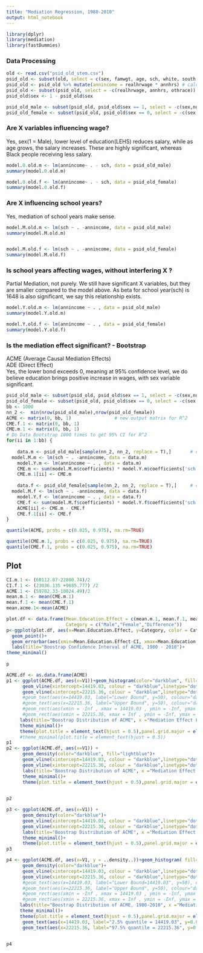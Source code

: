 ```yaml
---
title: "Mediation Regression, 1980-2010"
output: html_notebook
---
```

```r
library(dplyr)
library(mediation)
library(fastDummies)
```
### Data Processing
```r
old <- read.csv("psid_old_stem.csv")
psid_old <- subset(old, select = c(sex, famwgt, age, sch, white, south, LEHS, black, hisp, othrace, west, northeast, northcentral, annhrs, realhrwage))
psid_old <- psid_old %>% mutate(annincome = realhrwage * annhrs) # calculate annual salary/wage
psid_old <- subset(psid_old, select = -c(realhrwage, annhrs, othrace))
psid_old$sex <- 1 - psid_old$sex

psid_old_male <- subset(psid_old, psid_old$sex == 1, select = -c(sex,northcentral))
psid_old_female <- subset(psid_old, psid_old$sex == 0, select = -c(sex,northcentral))
```

### Are X variables influencing wage?
Yes, sex(1 = Male), lower level of education(LEHS) reduces salary, while as age grows, the salary increases. These are highly significant, whereas Black people receiving less salary.  
```r
model.0.old.m <- lm(annincome~ . - sch, data = psid_old_male)
summary(model.0.old.m)

model.0.old.f <- lm(annincome~ . - sch, data = psid_old_female)
summary(model.0.old.f)
```

### Are X influencing school years?
Yes, mediation of school years make sense.  
```r

model.M.old.m <- lm(sch ~ . -annincome, data = psid_old_male)
summary(model.M.old.m)


model.M.old.f <- lm(sch ~ . -annincome, data = psid_old_female)
summary(model.M.old.f)
```

### Is school years affecting wages, without interfering X ?
Partial Mediation, not purely. We still have significant X variables, but they are smaller compared to the model above. As beta for school year(sch) is 1648 is also significant, we say this relationship exists.  
```r
model.Y.old.m <- lm(annincome ~ . , data = psid_old_male)
summary(model.Y.old.m)

model.Y.old.f <- lm(annincome ~ . , data = psid_old_female)
summary(model.Y.old.f)
```

### Is the mediation effect significant? - Bootstrap
ACME (Average Causal Mediation Effects)   
ADE (Direct Effect)  
Yes, the lower bond exceeds 0, meaning at 95% confidence level, we do believe education brings positive increase in wages, with sex variable significant. 
```r
psid_old_male <- subset(psid_old, psid_old$sex == 1, select = -c(sex,northcentral))
psid_old_female <- subset(psid_old, psid_old$sex == 0, select = -c(sex,northcentral))
bb <- 1000
nn_2 <-  min(nrow(psid_old_male),nrow(psid_old_female))
ACME <- matrix(0, bb, 1)				# new output matrix for R^2
CME.f.1 <- matrix(0, bb, 1)
CME.m.1 <- matrix(0, bb, 1)
# Do Data Bootstrap 1000 times to get 95% CI for R^2
for(ii in 1:bb) {
	
	data.m <- psid_old_male[sample(nn_2, nn_2, replace = T),]		# create (y*, x*) by resampling rows in original data matrix
  model.M.m <- lm(sch ~ . -annincome, data = data.m)							# save rsq from iteration ii
	model.Y.m <- lm(annincome ~ . , data = data.m)
	CME.m <- sum(model.M.m$coefficients) * model.Y.m$coefficients['sch']
	CME.m.1[ii] <- CME.m
	
	data.f <- psid_old_female[sample(nn_2, nn_2, replace = T),]		# create (y*, x*) by resampling rows in original data matrix
  model.M.f <- lm(sch ~ . -annincome, data = data.f)							# save rsq from iteration ii
	model.Y.f <- lm(annincome ~ . , data = data.f)
	CME.f <- sum(model.M.f$coefficients) * model.Y.f$coefficients['sch']
	ACME[ii] <- CME.m - CME.f
	CME.f.1[ii] <- CME.f
}

quantile(ACME, probs = c(0.025, 0.975), na.rm=TRUE) 
```
```r
quantile(CME.m.1, probs = c(0.025, 0.975), na.rm=TRUE) 
quantile(CME.f.1, probs = c(0.025, 0.975), na.rm=TRUE) 
```
## Plot
```r
CI.m.1 <- (60112.87-22800.74)/2
CI.f.1 <- (23036.135 +9685.777) /2
ACME.1 <- (59702.33-10024.49)/2
mean.m.1 <- mean(CME.m.1)
mean.f.1 <- mean(CME.f.1)
mean.acme.1<-mean(ACME)

plot.df <- data.frame(Mean.Education.Effect = c(mean.m.1, mean.f.1, mean.acme.1), CI = c(CI.m.1, CI.f.1, ACME.1),
                      Category = c("Male","Female","Difference"))
p<-ggplot(plot.df, aes(x=Mean.Education.Effect, y=Category, color = Category)) + 
  geom_point()+
  geom_errorbar(aes(xmin=Mean.Education.Effect-CI, xmax=Mean.Education.Effect+CI))+
  labs(title="Boostrap Confidence Interval of ACME, 1980 - 2010")+
theme_minimal()
  
p
```


```r
ACME.df <- as.data.frame(ACME)
p1 <- ggplot(ACME.df, aes(x=V1))+geom_histogram(color="darkblue", fill="lightblue", bins = 100) +
      geom_vline(xintercept=14419.03, colour = "darkblue",linetype="dotted")+
      geom_vline(xintercept=22215.36, colour = "darkblue",linetype="dotted")+
      #geom_text(aes(x=14419.03, label="Lower Bound", y=50), colour="dark grey")+
      #geom_text(aes(x=22215.36, label="Upper Bound", y=50), colour="dark grey")+
      #geom_rect(aes(xmin = -Inf , xmax = 14419.03 , ymin = -Inf, ymax = Inf),fill = "#FFFFCC", alpha = 0.015)+
      #geom_rect(aes(xmin = 22215.36, xmax = Inf , ymin = -Inf, ymax = Inf),fill = "#FFFFCC", alpha = 0.015)+
     labs(title="Boostrap Distribution of ACME", x ="Mediation Effect Level", y = "Count")+
     theme_minimal()+
     theme(plot.title = element_text(hjust = 0.5),panel.grid.major = element_blank(),panel.grid.minor = element_blank())
     #theme_minimal(plot.title = element_text(hjust = 0.5))
p1
p2 <- ggplot(ACME.df, aes(x=V1)) +
      geom_density(color="darkblue", fill="lightblue")+
      geom_vline(xintercept=14419.03, colour = "darkblue",linetype="dotted")+
      geom_vline(xintercept=22215.36, colour = "darkblue",linetype="dotted")+
      labs(title="Boostrap Distribution of ACME", x ="Mediation Effect Level", y = "Count")+
      theme_minimal()+
      theme(plot.title = element_text(hjust = 0.5),panel.grid.major = element_blank(),panel.grid.minor = element_blank())
  

p2

p3 <- ggplot(ACME.df, aes(x=V1)) +
      geom_density(color="darkblue")+
      geom_vline(xintercept=14419.03, colour = "darkblue",linetype="dotted")+
      geom_vline(xintercept=22215.36, colour = "darkblue",linetype="dotted")+
      labs(title="Boostrap Distribution of ACME", x ="Mediation Effect Level", y = "Count")+
      theme_minimal()+
      theme(plot.title = element_text(hjust = 0.5),panel.grid.major = element_blank(),panel.grid.minor = element_blank())
p3  

p4 <- ggplot(ACME.df, aes(x=V1, y = ..density..))+geom_histogram( fill="lightblue", bins = 50) +
      geom_density(color="darkblue")+
      geom_vline(xintercept=14419.03, colour = "darkblue",linetype="dotted")+
      geom_vline(xintercept=22215.36, colour = "darkblue",linetype="dotted")+
      #geom_text(aes(x=14419.03, label="Lower Bound=14419.03", y=50), colour="dark grey", angle = 90)+
      #geom_text(aes(x=22215.36, label="Upper Bound", y=50), colour="dark grey")+
      #geom_rect(aes(xmin = -Inf , xmax = 14419.03 , ymin = -Inf, ymax = Inf),fill = "#FFFFCC", alpha = 0.015)+
      #geom_rect(aes(xmin = 22215.36, xmax = Inf , ymin = -Inf, ymax = Inf),fill = "#FFFFCC", alpha = 0.015)+
     labs(title="Boostrap Distribution of ACME, 1980-2010", x ="Mediation Effect Level", y = "Density")+
     theme_minimal()+
     theme(plot.title = element_text(hjust = 0.5),panel.grid.major = element_blank(),panel.grid.minor = element_blank(), rect = element_rect(fill = "transparent")) +
      geom_text(aes(x=14419.03, label="2.5% quantile = 14419.03", y=0.00019,family="serif", fontface="italic"), colour="darkblue", angle=90, size=3.5)+
      geom_text(aes(x=22215.36, label="97.5% quantile = 22215.36", y=0.00019,family="serif", fontface="italic"), colour="darkblue", angle=90, size=3.5)
     

p4

    
```


